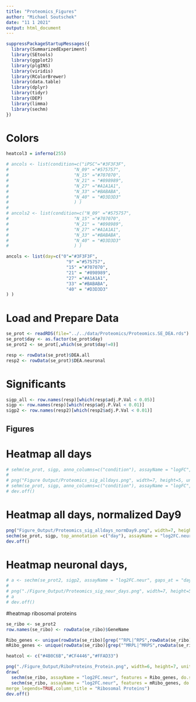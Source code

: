 ```yaml
---
title: "Proteomics_Figures"
author: "Michael Soutschek"
date: "11 1 2021"
output: html_document
---
```



```r
suppressPackageStartupMessages({
  library(SummarizedExperiment)
  library(SEtools)
  library(ggplot2)
  library(plgINS)
  library(viridis)
  library(RColorBrewer)
  library(data.table)
  library(dplyr)
  library(tidyr)
  library(DEP)
  library(limma)
  library(sechm)
})
```

# Colors
```r
heatcol3 = inferno(255)

# ancols <- list(condition=c("iPSC"="#3F3F3F",
#                         "N_09" ="#575757",
#                         "N_15" ="#707070",
#                         "N_21" = "#898989",
#                         "N_27" ="#A1A1A1",
#                         "N_33" ="#BABABA",
#                         "N_40" = "#D3D3D3" 
#                         ) )
# 
# ancols2 <- list(condition=c("N_09" ="#575757",
#                         "N_15" ="#707070",
#                         "N_21" = "#898989",
#                         "N_27" ="#A1A1A1",
#                         "N_33" ="#BABABA",
#                         "N_40" = "#D3D3D3" 
#                         ) )

ancols <- list(day=c("0"="#3F3F3F",
                       "9" ="#575757",
                       "15" ="#707070",
                       "21" = "#898989",
                       "27" ="#A1A1A1",
                       "33" ="#BABABA",
                       "40" = "#D3D3D3" 
) )
```




# Load and Prepare Data
```r
se_prot <- readRDS(file="../../data/Proteomics/Proteomics.SE_DEA.rds")
se_prot$day <- as.factor(se_prot$day)
se_prot2 <- se_prot[,which(se_prot$day!=0)]

resp <- rowData(se_prot)$DEA.all
resp2 <- rowData(se_prot)$DEA.neuronal
```


# Significants
```r
sigp_all <- row.names(resp)[which(resp$adj.P.Val < 0.05)]
sigp <- row.names(resp)[which(resp$adj.P.Val < 0.01)]
sigp2 <- row.names(resp2)[which(resp2$adj.P.Val < 0.01)]
```



## Figures

# Heatmap all days
```r
# sehm(se_prot, sigp, anno_columns=c("condition"), assayName = "logFC", gaps_at = "condition", breaks=TRUE, show_rownames = FALSE, hmcols = heatcol3, anno_colors = ancols,annotation_names_col = FALSE)
# 
# png("Figure Output/Proteomics_sig_alldays.png", width=7, height=5, units="in", res=300)
# sehm(se_prot, sigp, anno_columns=c("condition"), assayName = "logFC", gaps_at = "condition", breaks=TRUE, show_rownames = FALSE, hmcols = heatcol3, anno_colors = ancols,annotation_names_col = FALSE)
# dev.off()
```

# Heatmap all days, normalized Day9
```r
png("Figure_Output/Proteomics_sig_alldays_normDay9.png", width=7, height=5, units="in", res=300)
sechm(se_prot, sigp, top_annotation =c("day"), assayName = "log2FC.neur", gaps_at = "day", breaks=TRUE, show_rownames = FALSE, hmcols = heatcol3, anno_colors = ancols, column_title = "Proteins", annocol_title_side=NA, name = "logFC")
dev.off()
```


# Heatmap neuronal days,
```r
# a <- sechm(se_prot2, sigp2, assayName = "log2FC.neur", gaps_at = "day", breaks=TRUE, show_rownames = FALSE, hmcols = heatcol3, anno_colors = ancols, top_annotation = c("day"), column_title = "proteins", annocol_title_side = NA)
# 
# png("./Figure_Output/Proteomics_sig_neur_days.png", width=7, height=5, units="in", res=300)
# a
# dev.off()
```


#heatmap ribosomal proteins
```r
se_ribo <- se_prot2
row.names(se_ribo) <- rowData(se_ribo)$GeneName

Ribo_genes <- unique(rowData(se_ribo)[grep("^RPL|^RPS",rowData(se_ribo)$GeneName),]$GeneName)
mRibo_genes <- unique(rowData(se_ribo)[grep("^MRPL|^MRPS",rowData(se_ribo)$GeneName),]$GeneName)

heatcol <- c("#4B0C6B","#CF4446","#FFAD33")

png("./Figure_Output/RiboProteins_Protein.png", width=6, height=7, units="in", res=300)
draw(
  sechm(se_ribo, assayName = "log2FC.neur", features = Ribo_genes, do.scale = TRUE, top_annotation = "day", hmcols = heatcol,anno_colors = ancols, row_title="nuclear",heatmap_legend_param = list(title = "scaled\nexpression"), annocol_title_side=NA) %v% 
  sechm(se_ribo, assayName = "log2FC.neur", features = mRibo_genes, do.scale = TRUE, top_annotation = "day", hmcols = heatcol,anno_colors = ancols, row_title="mitochondrial", show_rownames = FALSE,heatmap_legend_param = list(title = "scaled logFC"),annocol_title_side=NA),
merge_legends=TRUE,column_title = "Ribosomal Proteins")
dev.off()
```










